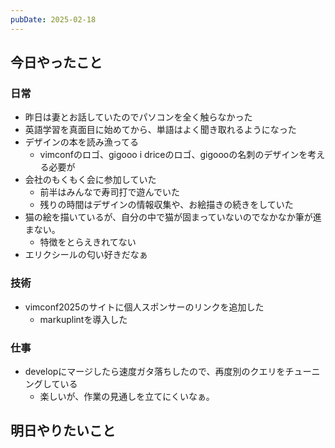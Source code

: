 ```yaml
---
pubDate: 2025-02-18
---
```




## 今日やったこと

### 日常

- 昨日は妻とお話していたのでパソコンを全く触らなかった
- 英語学習を真面目に始めてから、単語はよく聞き取れるようになった
- デザインの本を読み漁ってる
	- vimconfのロゴ、gigooo i driceのロゴ、gigoooの名刺のデザインを考える必要が
- 会社のもくもく会に参加していた
	- 前半はみんなで寿司打で遊んでいた
	- 残りの時間はデザインの情報収集や、お絵描きの続きをしていた
- 猫の絵を描いているが、自分の中で猫が固まっていないのでなかなか筆が進まない。
	- 特徴をとらえきれてない
- エリクシールの匂い好きだなぁ

### 技術

- vimconf2025のサイトに個人スポンサーのリンクを追加した
	- markuplintを導入した

### 仕事

- developにマージしたら速度ガタ落ちしたので、再度別のクエリをチューニングしている
	- 楽しいが、作業の見通しを立てにくいなぁ。

## 明日やりたいこと
